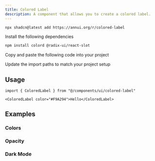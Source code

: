 ```yaml
---
title: Colored Label
description: A component that allows you to create a colored label.
---
```


<ComponentPreview name="colored-label-demo" />

<ComponentInstall>

<CLIInstall>

```bash
npx shadcn@latest add https://annui.org/r/colored-label
```

</CLIInstall>

<ManualInstall>

<Steps>

<Step>

Install the following dependencies

</Step>

```bash
npm install colord @radix-ui/react-slot
```

<Step>

Copy and paste the following code into your project

</Step>

<ComponentSource name="colored-label" />

<Step>

Update the import paths to match your project setup

</Step>

</Steps>

</ManualInstall>

</ComponentInstall>

## Usage

```tsx
import { ColoredLabel } from "@/components/ui/colored-label"
```

```tsx
<ColoredLabel color="#F9A294">Hello</ColoredLabel>
```

## Examples

### Colors

<ComponentPreview name="colored-label-colors" />

### Opacity

<ComponentPreview name="colored-label-opacity" />

### Dark Mode

<ComponentPreview name="colored-label-dark" />
